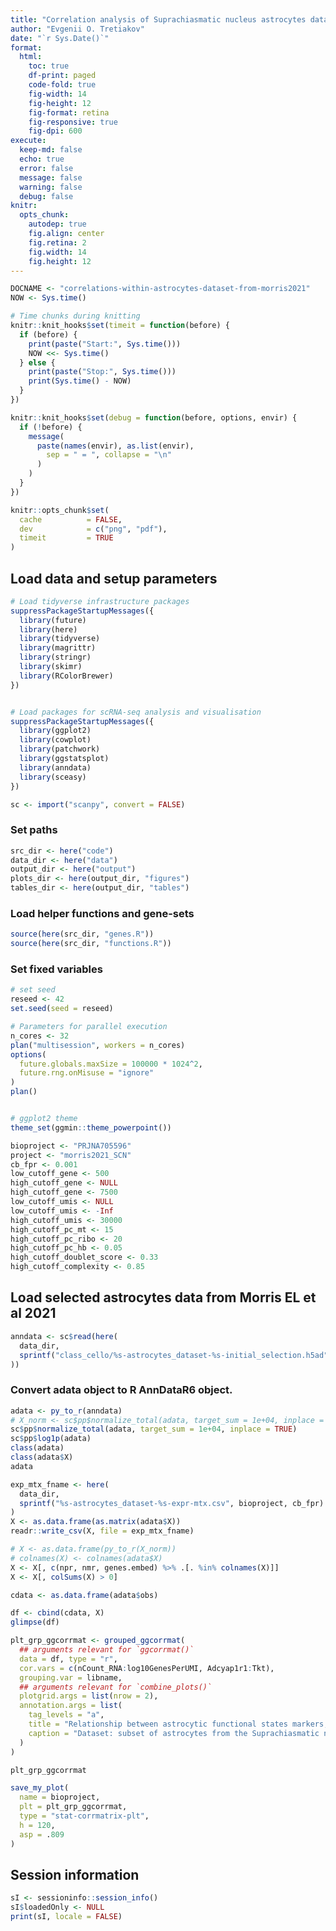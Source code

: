 ```yaml
---
title: "Correlation analysis of Suprachiasmatic nucleus astrocytes dataset from Morris EL et al 2021"
author: "Evgenii O. Tretiakov"
date: "`r Sys.Date()`"
format:
  html:
    toc: true
    df-print: paged
    code-fold: true
    fig-width: 14
    fig-height: 12
    fig-format: retina
    fig-responsive: true
    fig-dpi: 600
execute:
  keep-md: false
  echo: true
  error: false
  message: false
  warning: false
  debug: false
knitr:
  opts_chunk:
    autodep: true
    fig.align: center
    fig.retina: 2
    fig.width: 14
    fig.height: 12
---
```


```r
DOCNAME <- "correlations-within-astrocytes-dataset-from-morris2021"
NOW <- Sys.time()

# Time chunks during knitting
knitr::knit_hooks$set(timeit = function(before) {
  if (before) {
    print(paste("Start:", Sys.time()))
    NOW <<- Sys.time()
  } else {
    print(paste("Stop:", Sys.time()))
    print(Sys.time() - NOW)
  }
})

knitr::knit_hooks$set(debug = function(before, options, envir) {
  if (!before) {
    message(
      paste(names(envir), as.list(envir),
        sep = " = ", collapse = "\n"
      )
    )
  }
})

knitr::opts_chunk$set(
  cache          = FALSE,
  dev            = c("png", "pdf"),
  timeit         = TRUE
)
```

## Load data and setup parameters

```r
# Load tidyverse infrastructure packages
suppressPackageStartupMessages({
  library(future)
  library(here)
  library(tidyverse)
  library(magrittr)
  library(stringr)
  library(skimr)
  library(RColorBrewer)
})


# Load packages for scRNA-seq analysis and visualisation
suppressPackageStartupMessages({
  library(ggplot2)
  library(cowplot)
  library(patchwork)
  library(ggstatsplot)
  library(anndata)
  library(sceasy)
})

sc <- import("scanpy", convert = FALSE)
```

### Set paths

```r
src_dir <- here("code")
data_dir <- here("data")
output_dir <- here("output")
plots_dir <- here(output_dir, "figures")
tables_dir <- here(output_dir, "tables")
```

### Load helper functions and gene-sets

```r
source(here(src_dir, "genes.R"))
source(here(src_dir, "functions.R"))
```

### Set fixed variables

```r
# set seed
reseed <- 42
set.seed(seed = reseed)

# Parameters for parallel execution
n_cores <- 32
plan("multisession", workers = n_cores)
options(
  future.globals.maxSize = 100000 * 1024^2,
  future.rng.onMisuse = "ignore"
)
plan()


# ggplot2 theme
theme_set(ggmin::theme_powerpoint())
```

```r
bioproject <- "PRJNA705596"
project <- "morris2021_SCN"
cb_fpr <- 0.001
low_cutoff_gene <- 500
high_cutoff_gene <- NULL
high_cutoff_gene <- 7500
low_cutoff_umis <- NULL
low_cutoff_umis <- -Inf
high_cutoff_umis <- 30000
high_cutoff_pc_mt <- 15
high_cutoff_pc_ribo <- 20
high_cutoff_pc_hb <- 0.05
high_cutoff_doublet_score <- 0.33
high_cutoff_complexity <- 0.85
```

## Load selected astrocytes data from Morris EL et al 2021

```r
anndata <- sc$read(here(
  data_dir,
  sprintf("class_cello/%s-astrocytes_dataset-%s-initial_selection.h5ad", bioproject, cb_fpr)
))
```

### Convert adata object to R AnnDataR6 object.
```r
adata <- py_to_r(anndata)
# X_norm <- sc$pp$normalize_total(adata, target_sum = 1e+04, inplace = FALSE)["X"]
sc$pp$normalize_total(adata, target_sum = 1e+04, inplace = TRUE)
sc$pp$log1p(adata)
class(adata)
class(adata$X)
adata
```

```r
exp_mtx_fname <- here(
  data_dir,
  sprintf("%s-astrocytes_dataset-%s-expr-mtx.csv", bioproject, cb_fpr)
)
X <- as.data.frame(as.matrix(adata$X))
readr::write_csv(X, file = exp_mtx_fname)
```

```r
# X <- as.data.frame(py_to_r(X_norm))
# colnames(X) <- colnames(adata$X)
X <- X[, c(npr, nmr, genes.embed) %>% .[. %in% colnames(X)]]
X <- X[, colSums(X) > 0]
```

```r
cdata <- as.data.frame(adata$obs)
```

```r
df <- cbind(cdata, X)
glimpse(df)
```

```r
plt_grp_ggcorrmat <- grouped_ggcorrmat(
  ## arguments relevant for `ggcorrmat()`
  data = df, type = "r",
  cor.vars = c(nCount_RNA:log10GenesPerUMI, Adcyap1r1:Tkt),
  grouping.var = libname,
  ## arguments relevant for `combine_plots()`
  plotgrid.args = list(nrow = 2),
  annotation.args = list(
    tag_levels = "a",
    title = "Relationship between astrocytic functional states markers, neuromediators \nand neuropeptides receptors, metabolic enzymes and the metadata QC-metrics",
    caption = "Dataset: subset of astrocytes from the Suprachiasmatic nucleus of the mouse hypothalamus (Morris EL et al 2021)"
  )
)

plt_grp_ggcorrmat
```

```r
save_my_plot(
  name = bioproject,
  plt = plt_grp_ggcorrmat,
  type = "stat-corrmatrix-plt",
  h = 120,
  asp = .809
)
```


## Session information

```r
sI <- sessioninfo::session_info()
sI$loadedOnly <- NULL
print(sI, locale = FALSE)
```